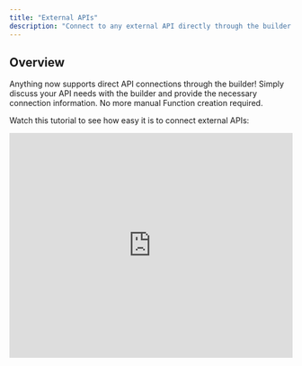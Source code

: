 ```yaml
---
title: "External APIs"
description: "Connect to any external API directly through the builder with simple conversation"
---
```


## Overview

Anything now supports direct API connections through the builder! Simply discuss your API needs with the builder and provide the necessary connection information. No more manual Function creation required.

Watch this tutorial to see how easy it is to connect external APIs:

<Frame caption="External API Integration Demo">
  <iframe
    width="100%"
    height="400"
    src="https://www.loom.com/embed/7bb0b0ada1664992a0941176c0cf2d2c?sid=beca7229-ca3e-4a97-a944-55b915e6fc54"
    title="External API Integration Demo"
    frameBorder="0"
    allow="accelerometer; autoplay; clipboard-write; encrypted-media; gyroscope; picture-in-picture; fullscreen"
    allowFullScreen
    webkitallowfullscreen="true"
    mozallowfullscreen="true"
  />
</Frame>

## How It Works

<CardGroup cols={2}>
  <Card title="Discuss Your Needs" icon="message">
    Tell the builder what API you want to connect to
  </Card>
  <Card title="Provide API Info" icon="key">
    Share API documentation or connection details
  </Card>
  <Card title="Add Credentials" icon="shield">
    Store API keys securely in project settings
  </Card>
  <Card title="Build & Test" icon="play">
    The builder handles the integration automatically
  </Card>
</CardGroup>

## Step-by-Step Guide

<Tip>
  Consider using [Discussion Mode](/essentials#discussion-mode) to plan your API integration before implementing it. This mode helps you explore options and get recommendations without making immediate changes to your code.
</Tip>

<Steps>
  <Step title="Start the Conversation">
    Switch the builder into [Discussion mode](/essentials#discussion-mode) and begin by telling it about your API needs:
    
    ```
    "I want to connect to a pet facts API to display random facts"
    "I need to integrate with the Google Maps API for location services"
    "Connect my app to the SendGrid API for email notifications"
    ```
    
    **Alternative approach:** If you already know the API you want, you can link the builder to it and ask for the perfect prompt:
    
    ```
    "I want to use the Spotify API. Here's the documentation: https://developer.spotify.com/documentation/web-api
    
    Can you create the perfect prompt for me to integrate this into my music app?"
    ```
  </Step>

  <Step title="The builder will respond with the ideal prompt for you to use">
    <Frame>
      ![Builder response with API connection information](/images/prompt2.png)
    </Frame>
  </Step>

  <Step title="Change out of discussion mode to execute">
    Using the prompt generated during step 2, paste that into the builder chat with Thinking Mode enabled and submit.
    
    The builder will work to integrate the API per your instructions.
    
    <Frame>
      ![Using the generated prompt in Thinking Mode](/images/prompt3.png)
    </Frame>
  </Step>

  <Step title="Add API Credentials">
    If prompted, store your API credentials securely:
    
    1. Go to **Project Settings** > **Saved Secrets**
    2. Click **"+ Add a new secret"**
    3. Name it clearly (e.g., "PAYMENT_API_KEY")
    4. Enter your API key or token
    
    <Note>
      Not all APIs require authentication keys. Some public APIs can be accessed without credentials.
    </Note>
    
    <Warning>
      Always use Saved Secrets to store sensitive credentials. Never hardcode API keys in your prompts.
    </Warning>
  </Step>

  <Step title="Test and Refine">
    Test your API integration:
    
    - Use **[Preview Mode](/builder/controls#demo-code-and-preview)** to test the full user experience
    - Check that API calls work correctly
    - Verify error handling and edge cases
    
    If something isn't working, simply tell the builder what's wrong and it will fix it.
  </Step>
</Steps>

## Common API Integration Examples

### Email Services (SendGrid, Mailgun)
```
"Connect to SendGrid to send welcome emails when users sign up, 
and order confirmation emails when they make a purchase."
```

### Maps and Location (Google Maps, Mapbox)
```
"Add Google Maps to show nearby restaurants. Users should be 
able to see their location and get directions to restaurants."
```

### Social Media APIs (Twitter, Instagram)
```
"Connect to Twitter API to display recent tweets on my homepage 
and allow users to share content to their Twitter accounts."
```

### Weather and Data APIs
```
"Add weather information to my app using the OpenWeatherMap API. 
Show current weather and 5-day forecast for the user's location."
```

## Best Practices

### Security
- **Always use Saved Secrets** for API keys and tokens
- **Never share credentials** in chat or code
- **Use environment variables** for different environments (dev/prod)

### Error Handling
- Let the builder know how you want to handle API failures
- Specify user-friendly error messages
- Plan for rate limiting and timeouts

### Performance
- Consider caching for frequently accessed data
- Use pagination for large datasets
- Implement proper loading states

## Troubleshooting

### API Connection Issues
If your API integration isn't working:

1. **Check credentials**: Verify API keys are correct and active
2. **Review API limits**: Ensure you haven't exceeded rate limits
3. **Check documentation**: Make sure you're using the correct endpoints
4. **Ask the builder**: Describe the error and let the builder help fix it

### Common Error Messages
- **"Invalid API key"**: Check your credentials in Saved Secrets
- **"Rate limit exceeded"**: Implement proper rate limiting or upgrade your API plan
- **"Endpoint not found"**: Verify the API endpoint URL and method

## Alternative Integration Methods

For complex integrations or when direct API connection isn't suitable:

- **Automation platforms**: Use [Zapier or Make](/quick-tips/zapier-make-n8n) for no-code integrations
- **Webhooks**: Set up webhook endpoints for real-time data

<Tip>
Need help with a specific API integration? Reach out to us at [hello@create.xyz](mailto:hello@create.xyz) or ask the builder directly!
</Tip>